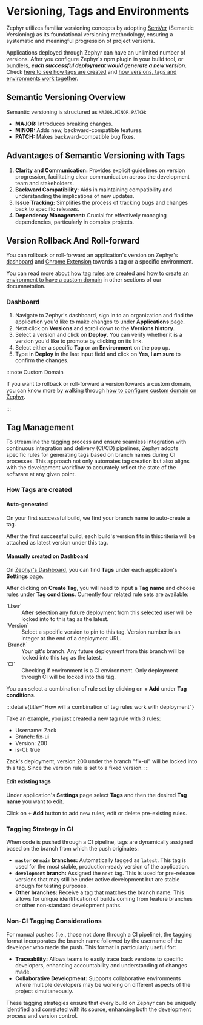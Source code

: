 # Versioning, Tags and Environments

Zephyr utilizes familiar versioning concepts by adopting [SemVer](https://semver.org/) (Semantic Versioning) as its foundational versioning methodology, ensuring a systematic and meaningful progression of project versions.

Applications deployed through Zephyr can have an unlimited number of versions. After you configure Zephyr's npm plugin in your build tool, or bundlers, _**each successful deployment would generate a new version**_. Check [here to see how tags are created](#how-tags-are-created) and [how versions, tags and environments work together](#).

## Semantic Versioning Overview

Semantic versioning is structured as `MAJOR.MINOR.PATCH`:
- **MAJOR:** Introduces breaking changes.
- **MINOR:** Adds new, backward-compatible features.
- **PATCH:** Makes backward-compatible bug fixes.

## Advantages of Semantic Versioning with Tags

1. **Clarity and Communication:** Provides explicit guidelines on version progression, facilitating clear communication across the development team and stakeholders.
2. **Backward Compatibility:** Aids in maintaining compatibility and understanding the implications of new updates.
3. **Issue Tracking:** Simplifies the process of tracking bugs and changes back to specific releases.
4. **Dependency Management:** Crucial for effectively managing dependencies, particularly in complex projects.

## Version Rollback And Roll-forward 

You can rollback or roll-forward an application's version on Zephyr's [dashboard](https://app.zephyr-cloud.io) and [Chrome Extension](https://chromewebstore.google.com/detail/zephyr-mission-control/liflhldchhinbaeplljlplhnbkdidedn) towards a tag or a specific environment. 

You can read more about [how tag rules are created](#how-tags-are-created) and [how to create an environment to have a custom domain](/how-to/custom-domain) in other sections of our documnetation.


### Dashboard 

1. Navigate to Zephyr's dashboard, sign in to an organization and find the application you'd like to make changes to under **Applications** page. 
2. Next click on **Versions** and scroll down to the **Versions history**. 
3. Select a version and click on **Deploy**. You can verify whether it is a version you'd like to promote by clicking on its link. 
4. Select either a specific **Tag** or an **Environment** on the pop up. 
5. Type in **Deploy** in the last input field and click on **Yes, I am sure** to confirm the changes. 

:::note Custom Domain 

If you want to rollback or roll-forward a version towards a custom domain, you can know more by walking through [how to configure custom domain on Zephyr](/how-to/custom-domain).

:::


## Tag Management

To streamline the tagging process and ensure seamless integration with continuous integration and delivery (CI/CD) pipelines, Zephyr adopts specific rules for generating tags based on branch names during CI processes. This approach not only automates tag creation but also aligns with the development workflow to accurately reflect the state of the software at any given point.


### How Tags are created 

#### Auto-generated

On your first successful build, we find your branch name to auto-create a tag. 

After the first successful build, each build's version fits in thiscriteria will be attached as latest version under this tag. 

#### Manually created on Dashboard

On [Zephyr's Dashboard](https://app.zephyr-cloud.io), you can find **Tags** under each application's **Settings** page. 

After clicking on **Create Tag**, you will need to input a **Tag name** and choose rules under **Tag conditions**. Currently four related rule sets are available: 

<div className="pl-4">
<dl>
<dt>`User`</dt>
<dd>After selection any future deployment from this selected user will be locked into to this tag as the latest.</dd>

<dt>`Version`</dt>
<dd>Select a specific version to pin to this tag. Version number is an integer at the end of a deployment URL.</dd> 

<dt>`Branch`</dt>
<dd>Your git's branch. Any future deployment from this branch will be locked into this tag as the latest. </dd>

<dt>`CI`</dt>
<dd>Checking if environment is a CI environment. Only deployment through CI will be locked into this tag.</dd>
</dl>
</div>

You can select a combination of rule set by clicking on **+ Add** under **Tag conditions**. 

:::details{title="How will a combination of tag rules work with deployment"}

Take an example, you just created a new tag rule with 3 rules: 
- Username: Zack 
- Branch: fix-ui 
- Version: 200
- is-CI: true

Zack's deployment, version 200 under the branch "fix-ui" will be locked into this tag. Since the version rule is set to a fixed version. 
:::


#### Edit existing tags 

Under application's **Settings** page select **Tags** and then the desired **Tag name** you want to edit. 

Click on **+ Add** button to add new rules, edit or delete pre-existing rules. 


### Tagging Strategy in CI

When code is pushed through a CI pipeline, tags are dynamically assigned based on the branch from which the push originates:

- **`master` or `main` branches:** Automatically tagged as `latest`. This tag is used for the most stable, production-ready version of the application.
- **`development` branch:** Assigned the `next` tag. This is used for pre-release versions that may still be under active development but are stable enough for testing purposes.
- **Other branches:** Receive a tag that matches the branch name. This allows for unique identification of builds coming from feature branches or other non-standard development paths.

### Non-CI Tagging Considerations

For manual pushes (i.e., those not done through a CI pipeline), the tagging format incorporates the branch name followed by the username of the developer who made the push. This format is particularly useful for:

- **Traceability:** Allows teams to easily trace back versions to specific developers, enhancing accountability and understanding of changes made.
- **Collaborative Development:** Supports collaborative environments where multiple developers may be working on different aspects of the project simultaneously.

These tagging strategies ensure that every build on Zephyr can be uniquely identified and correlated with its source, enhancing both the development process and version control.